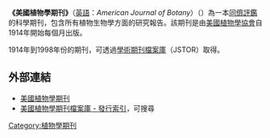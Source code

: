 '''《美國植物學期刊》'''（[[英語|英語]]：''American Journal of Botany''）（{{ISSN|0002-9122}}）為一本[[同儕評鑑|同儕評鑑]]的科學期刊，包含所有植物生物學方面的研究報告。該期刊是由[[美國植物學協會|美國植物學協會]]自1914年開始每個月出版。

1914年到1998年份的期刊，可透過[[JSTOR|學術期刊檔案庫]]（JSTOR）取得。

== 外部連結 ==
*[http://www.amjbot.org/ 美國植物學期刊]
*[http://www.botany.org/ajb/ 美國植物學期刊檔案庫 - 發行索引]，可搜尋

{{生物學期刊小作品}}

[[Category:植物學期刊|Category:植物學期刊]]